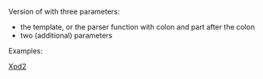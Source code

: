 {{缺乏中文说明}}
{{Documentation subpage}}

Version of {{tim|xpd}} with three parameters:
*the template, or the parser function with colon and part after the colon
*two (additional) parameters

Examples:

{{xpd2|t2|pqr|stu}}

{{xpd2|#ifexpr:2<3|pqr|stu}}

<!-- template categories and interwiki links -->
<includeonly>
[[Category:Expand demo templates|Xpd2]]

</includeonly>